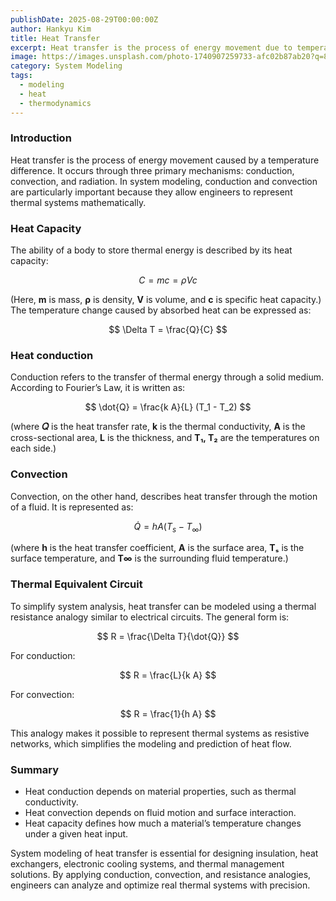 ```yaml
---
publishDate: 2025-08-29T00:00:00Z
author: Hankyu Kim
title: Heat Transfer
excerpt: Heat transfer is the process of energy movement due to temperature difference, modeled through conduction, convection, and thermal resistance analogies.
image: https://images.unsplash.com/photo-1740907259733-afc02b87ab20?q=80&w=1740&auto=format&fit=crop&ixlib=rb-4.1.0&ixid=M3wxMjA3fDB8MHxwaG90by1wYWdlfHx8fGVufDB8fHx8fA%3D%3D
category: System Modeling
tags:
  - modeling
  - heat
  - thermodynamics
---
```


### Introduction
Heat transfer is the process of energy movement caused by a temperature difference. It occurs through three primary mechanisms: conduction, convection, and radiation. In system modeling, conduction and convection are particularly important because they allow engineers to represent thermal systems mathematically.

### Heat Capacity
The ability of a body to store thermal energy is described by its heat capacity:

$$
C = m c = \rho V c
$$

(Here, **m** is mass, **ρ** is density, **V** is volume, and **c** is specific heat capacity.)
The temperature change caused by absorbed heat can be expressed as:

$$
\Delta T = \frac{Q}{C}
$$

### Heat conduction
Conduction refers to the transfer of thermal energy through a solid medium. According to Fourier’s Law, it is written as:

$$
\dot{Q} = \frac{k A}{L} (T_1 - T_2)
$$

(where **𝑄̇** is the heat transfer rate, **k** is the thermal conductivity, **A** is the cross-sectional area, **L** is the thickness, and **T₁, T₂** are the temperatures on each side.)

### Convection
Convection, on the other hand, describes heat transfer through the motion of a fluid. It is represented as:

$$
\dot{Q} = h A (T_s - T_\infty)
$$

(where **h** is the heat transfer coefficient, **A** is the surface area, **Tₛ** is the surface temperature, and **T∞** is the surrounding fluid temperature.)

### Thermal Equivalent Circuit
To simplify system analysis, heat transfer can be modeled using a thermal resistance analogy similar to electrical circuits. The general form is:

$$
R = \frac{\Delta T}{\dot{Q}}
$$

For conduction:

$$
R = \frac{L}{k A}
$$

For convection:

$$
R = \frac{1}{h A}
$$

This analogy makes it possible to represent thermal systems as resistive networks, which simplifies the modeling and prediction of heat flow.

### Summary
- Heat conduction depends on material properties, such as thermal conductivity.  
- Heat convection depends on fluid motion and surface interaction.  
- Heat capacity defines how much a material’s temperature changes under a given heat input.  

System modeling of heat transfer is essential for designing insulation, heat exchangers, electronic cooling systems, and thermal management solutions. By applying conduction, convection, and resistance analogies, engineers can analyze and optimize real thermal systems with precision.
